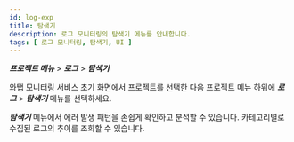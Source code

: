 ```yaml
---
id: log-exp
title: 탐색기
description: 로그 모니터링의 탐색기 메뉴를 안내합니다. 
tags: [ 로그 모니터링, 탐색기, UI ]
---
```


***프로젝트 메뉴*** > ***로그*** > ***탐색기***

와탭 모니터링 서비스 초기 화면에서 프로젝트를 선택한 다음 프로젝트 메뉴 하위에 ***로그*** > ***탐색기*** 메뉴를 선택하세요.

***탐색기*** 메뉴에서 에러 발생 패턴을 손쉽게 확인하고 분석할 수 있습니다. 카테고리별로 수집된 로그의 추이를 조회할 수 있습니다.